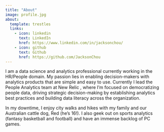 ```yaml
---
title: "About"
image: profile.jpg
about:
  template: trestles
  links:
    - icon: linkedin
      text: LinkedIn
      href: https://www.linkedin.com/in/jacksonchou/
    - icon: github
      text: Github
      href: https://github.com/JacksonChou
---
```


I am a data science and analytics professional currently working in the HR/People domain. My passion lies in enabling decision-makers with analytics products that are simple and easy to use. Currently I lead the People Analytics team at New Relic , where I'm focused on democratizing people data, driving strategic decision-making by establishing analytics best practices and building data literacy across the organization.

In my downtime, I enjoy city walks and hikes with my family and our Australian cattle dog, Red (he's 16!). I also geek out on sports analytics (fantasy basketball and football) and have an immense backlog of PC games.
